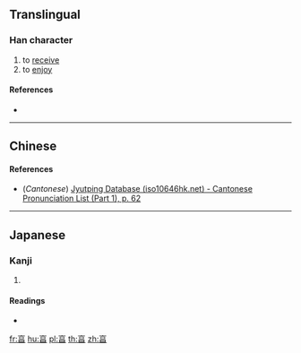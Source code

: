 {{also|享|亨}}
==Translingual==

===Han character===
{{Han char|rn=8|rad=亠|as=07|sn=9|four=|canj=YRA|ids=⿳亠口日}}

# to [[receive]]
# to [[enjoy]]

====References====
* {{Han ref|kx=0089.050|dkj=00305|dj=0188.110|hdz=10285.050|uh=4EAF|ud=20143}}

----

==Chinese==
{{zh-see|享|v}}

====References====
* (''Cantonese'') [http://www.iso10646hk.net/jp/document/download.jsp Jyutping Database (iso10646hk.net) - Cantonese Pronunciation List (Part 1), p. 62]

----

==Japanese==

===Kanji===
{{ja-kanji|grade=|rs=亠07}}

# {{defn|lang=ja|sort=亠07}}

====Readings====
* {{ja-readings|on=[[きょう]] (kyō), [[こう]] (kō)|kun=}}

[[fr:亯]]
[[hu:亯]]
[[pl:亯]]
[[th:亯]]
[[zh:亯]]